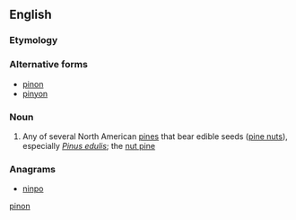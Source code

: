 {{also|pinon}}
==English==

===Etymology===
{{etyl|es}}

===Alternative forms===
* [[pinon]]
* [[pinyon]]

===Noun===
{{en-noun}}

# Any of several North American [[pine]]s that bear edible seeds ([[pine nut]]s), especially ''[[Pinus edulis]]''; the [[nut pine]]

===Anagrams===
* [[ninpo#English|ninpo]]

[[Category:English terms spelled with Ñ|pinon]]